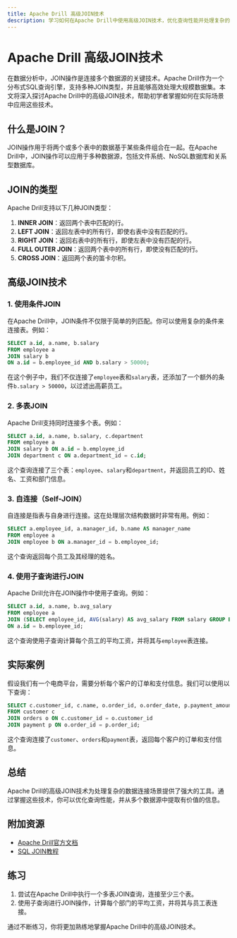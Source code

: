 ```yaml
---
title: Apache Drill 高级JOIN技术
description: 学习如何在Apache Drill中使用高级JOIN技术，优化查询性能并处理复杂的数据连接场景。
---
```


# Apache Drill 高级JOIN技术

在数据分析中，JOIN操作是连接多个数据源的关键技术。Apache Drill作为一个分布式SQL查询引擎，支持多种JOIN类型，并且能够高效处理大规模数据集。本文将深入探讨Apache Drill中的高级JOIN技术，帮助初学者掌握如何在实际场景中应用这些技术。

## 什么是JOIN？

JOIN操作用于将两个或多个表中的数据基于某些条件组合在一起。在Apache Drill中，JOIN操作可以应用于多种数据源，包括文件系统、NoSQL数据库和关系型数据库。

## JOIN的类型

Apache Drill支持以下几种JOIN类型：

1. **INNER JOIN**：返回两个表中匹配的行。
2. **LEFT JOIN**：返回左表中的所有行，即使右表中没有匹配的行。
3. **RIGHT JOIN**：返回右表中的所有行，即使左表中没有匹配的行。
4. **FULL OUTER JOIN**：返回两个表中的所有行，即使没有匹配的行。
5. **CROSS JOIN**：返回两个表的笛卡尔积。

## 高级JOIN技术

### 1. 使用条件JOIN

在Apache Drill中，JOIN条件不仅限于简单的列匹配。你可以使用复杂的条件来连接表。例如：

```sql
SELECT a.id, a.name, b.salary
FROM employee a
JOIN salary b
ON a.id = b.employee_id AND b.salary > 50000;
```

在这个例子中，我们不仅连接了`employee`表和`salary`表，还添加了一个额外的条件`b.salary > 50000`，以过滤出高薪员工。

### 2. 多表JOIN

Apache Drill支持同时连接多个表。例如：

```sql
SELECT a.id, a.name, b.salary, c.department
FROM employee a
JOIN salary b ON a.id = b.employee_id
JOIN department c ON a.department_id = c.id;
```

这个查询连接了三个表：`employee`、`salary`和`department`，并返回员工的ID、姓名、工资和部门信息。

### 3. 自连接（Self-JOIN）

自连接是指表与自身进行连接。这在处理层次结构数据时非常有用。例如：

```sql
SELECT a.employee_id, a.manager_id, b.name AS manager_name
FROM employee a
JOIN employee b ON a.manager_id = b.employee_id;
```

这个查询返回每个员工及其经理的姓名。

### 4. 使用子查询进行JOIN

Apache Drill允许在JOIN操作中使用子查询。例如：

```sql
SELECT a.id, a.name, b.avg_salary
FROM employee a
JOIN (SELECT employee_id, AVG(salary) AS avg_salary FROM salary GROUP BY employee_id) b
ON a.id = b.employee_id;
```

这个查询使用子查询计算每个员工的平均工资，并将其与`employee`表连接。

## 实际案例

假设我们有一个电商平台，需要分析每个客户的订单和支付信息。我们可以使用以下查询：

```sql
SELECT c.customer_id, c.name, o.order_id, o.order_date, p.payment_amount
FROM customer c
JOIN orders o ON c.customer_id = o.customer_id
JOIN payment p ON o.order_id = p.order_id;
```

这个查询连接了`customer`、`orders`和`payment`表，返回每个客户的订单和支付信息。

## 总结

Apache Drill的高级JOIN技术为处理复杂的数据连接场景提供了强大的工具。通过掌握这些技术，你可以优化查询性能，并从多个数据源中提取有价值的信息。

## 附加资源

- [Apache Drill官方文档](https://drill.apache.org/docs/)
- [SQL JOIN教程](https://www.w3schools.com/sql/sql_join.asp)

## 练习

1. 尝试在Apache Drill中执行一个多表JOIN查询，连接至少三个表。
2. 使用子查询进行JOIN操作，计算每个部门的平均工资，并将其与员工表连接。

通过不断练习，你将更加熟练地掌握Apache Drill中的高级JOIN技术。